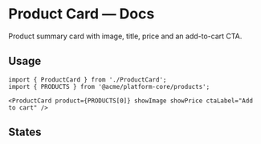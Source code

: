 
<Meta title="Organisms/ProductCard/Docs" of={Stories} />

# Product Card — Docs

Product summary card with image, title, price and an add-to-cart CTA.

## Usage

```tsx
import { ProductCard } from './ProductCard';
import { PRODUCTS } from '@acme/platform-core/products';

<ProductCard product={PRODUCTS[0]} showImage showPrice ctaLabel="Add to cart" />
```

## States

<Story of={Stories.Default} />
<Story of={Stories.Loading} />
<Story of={Stories.Empty} />
<Story of={Stories.Error} />
<Story of={Stories.RTL} />
<Story of={Stories.AddToCartFlow} />
